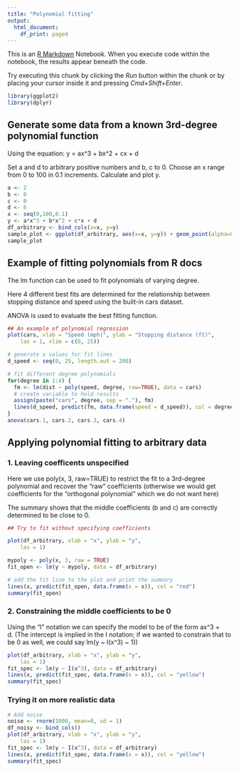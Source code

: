 ```yaml
---
title: "Polynomial fitting"
output:
  html_document:
    df_print: paged
---
```


This is an [R Markdown](http://rmarkdown.rstudio.com) Notebook. When you execute code within the notebook, the results appear beneath the code. 

Try executing this chunk by clicking the *Run* button within the chunk or by placing your cursor inside it and pressing *Cmd+Shift+Enter*. 
```r
library(ggplot2)
library(dplyr)
```


## Generate some data from a known 3rd-degree polynomial function

Using the equation:
y = ax^3 + bx^2 + cx + d

Set a and d to arbitrary positive numbers and b, c to 0.
Choose an x range from 0 to 100 in 0.1 increments.
Calculate and plot y.

```r
a <- 2
b <- 0
c <- 0
d <- 6
x <- seq(0,100,0.1)
y <- a*x^3 + b*x^2 + c*x + d
df_arbitrary <- bind_cols(x=x, y=y)
sample_plot <- ggplot(df_arbitrary, aes(x=x, y=y)) + geom_point(alpha=0.3, color = "blue") + ggtitle("Arbitrary 3rd-degree polynomial")
sample_plot
```

## Example of fitting polynomials from R docs

The lm function can be used to fit polynomials of varying degree.

Here 4 different best fits are determined for the relationship between stopping distance and speed using the built-in cars dataset.

ANOVA is used to evaluate the best fitting function.


```r
## An example of polynomial regression
plot(cars, xlab = "Speed (mph)", ylab = "Stopping distance (ft)",
    las = 1, xlim = c(0, 25))

# generate x values for fit lines
d_speed <- seq(0, 25, length.out = 200) 

# fit different degree polynomials
for(degree in 1:4) {
  fm <- lm(dist ~ poly(speed, degree, raw=TRUE), data = cars)
  # create variable to hold results
  assign(paste("cars", degree, sep = "."), fm) 
  lines(d_speed, predict(fm, data.frame(speed = d_speed)), col = degree)
}
anova(cars.1, cars.2, cars.3, cars.4)
```

## Applying polynomial fitting to arbitrary data

### 1. Leaving coefficents unspecified

Here we use poly(x, 3, raw=TRUE) to restrict the fit to a 3rd-degree polynomial and recover the "raw" coefficients (otherwise we would get coefficients for the "orthogonal polynomial" which we do not want here)

The summary shows that the middle coefficients (b and c) are correctly determined to be close to 0.

```r

## Try to fit without specifying coefficients

plot(df_arbitrary, xlab = "x", ylab = "y",
    las = 1)

mypoly <- poly(x, 3, raw = TRUE)
fit_open <- lm(y ~ mypoly, data = df_arbitrary)

# add the fit line to the plot and print the summary
lines(x, predict(fit_open, data.frame(x = x)), col = "red")
summary(fit_open)
```

### 2. Constraining the middle coefficients to be 0

Using the "I" notation we can specify the model to be of the form ax^3 + d. (The intercept is implied in the I notation; if we wanted to constrain that to be 0 as well, we could say lm(y ~ I(x^3) ~ 1))


```r
plot(df_arbitrary, xlab = "x", ylab = "y",
    las = 1)
fit_spec <- lm(y ~ I(x^3), data = df_arbitrary)
lines(x, predict(fit_spec, data.frame(x = x)), col = "yellow")
summary(fit_spec)
```

### Trying it on more realistic data
```r

# Add noise
noise <- rnorm(1000, mean=0, sd = 1)
df_noisy <- bind_cols()
plot(df_arbitrary, xlab = "x", ylab = "y",
    las = 1)
fit_spec <- lm(y ~ I(x^3), data = df_arbitrary)
lines(x, predict(fit_spec, data.frame(x = x)), col = "yellow")
summary(fit_spec)
```